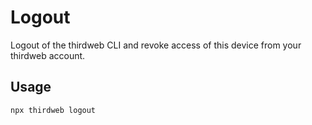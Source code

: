 # Logout

Logout of the thirdweb CLI and revoke access of this device from your thirdweb account.

## Usage

```bash
npx thirdweb logout
```
